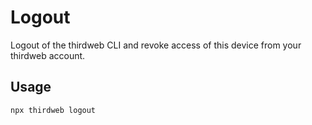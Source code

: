 # Logout

Logout of the thirdweb CLI and revoke access of this device from your thirdweb account.

## Usage

```bash
npx thirdweb logout
```
